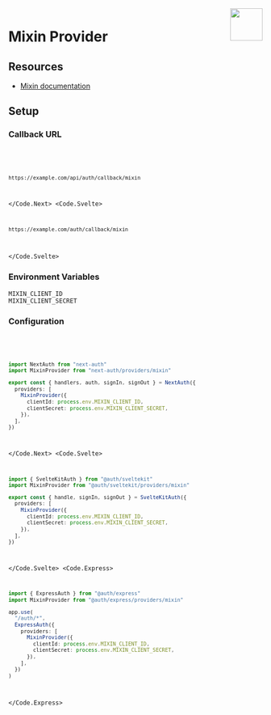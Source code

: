 
<img align="right" src="/img/providers/mixin.svg" width="64" height="64" />

# Mixin Provider

## Resources

- [Mixin documentation](https://developers.mixin.one/docs/api/oauth)

## Setup

### Callback URL

<Code>
  <Code.Next>

```bash
https://example.com/api/auth/callback/mixin
```

  </Code.Next>
  <Code.Svelte>

```bash
https://example.com/auth/callback/mixin
```

  </Code.Svelte>
</Code>

### Environment Variables

```
MIXIN_CLIENT_ID
MIXIN_CLIENT_SECRET
```

### Configuration

<Code>
  <Code.Next>

```ts filename="/auth.ts"
import NextAuth from "next-auth"
import MixinProvider from "next-auth/providers/mixin"

export const { handlers, auth, signIn, signOut } = NextAuth({
  providers: [
    MixinProvider({
      clientId: process.env.MIXIN_CLIENT_ID,
      clientSecret: process.env.MIXIN_CLIENT_SECRET,
    }),
  ],
})
```

  </Code.Next>
  <Code.Svelte>

```ts filename="/src/auth.ts"
import { SvelteKitAuth } from "@auth/sveltekit"
import MixinProvider from "@auth/sveltekit/providers/mixin"

export const { handle, signIn, signOut } = SvelteKitAuth({
  providers: [
    MixinProvider({
      clientId: process.env.MIXIN_CLIENT_ID,
      clientSecret: process.env.MIXIN_CLIENT_SECRET,
    }),
  ],
})
```

  </Code.Svelte>
  <Code.Express>

```ts filename="/src/app.ts"
import { ExpressAuth } from "@auth/express"
import MixinProvider from "@auth/express/providers/mixin"

app.use(
  "/auth/*",
  ExpressAuth({
    providers: [
      MixinProvider({
        clientId: process.env.MIXIN_CLIENT_ID,
        clientSecret: process.env.MIXIN_CLIENT_SECRET,
      }),
    ],
  })
)
```

  </Code.Express>
</Code>
